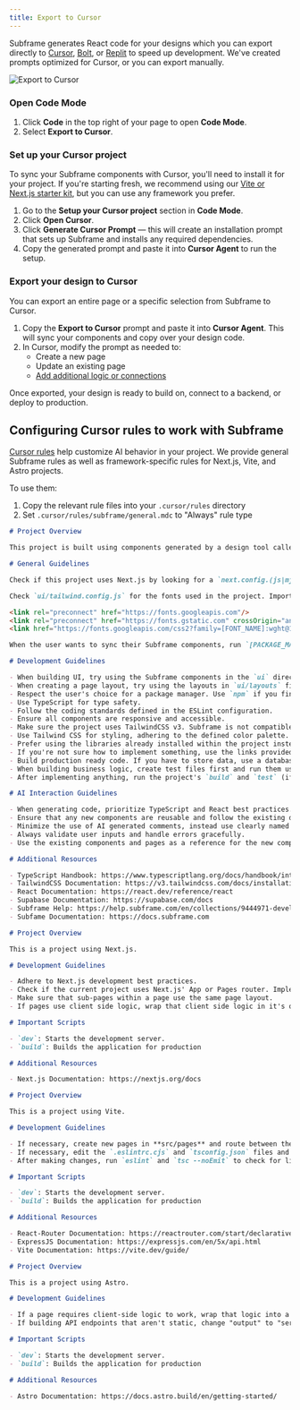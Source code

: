 ```yaml
---
title: Export to Cursor
---
```


Subframe generates React code for your designs which you can export directly to [Cursor](/export-to-cursor), [Bolt](/export-to-bolt), or [Replit](/export-to-replit) to speed up development. We've created prompts optimized for Cursor, or you can export manually.

![Export to Cursor](/images/export-to-cursor/export-to-cursor.png)

### Open Code Mode
1. Click **Code** in the top right of your page to open **Code Mode**.
2. Select **Export to Cursor**.

### Set up your Cursor project
To sync your Subframe components with Cursor, you'll need to install it for your project. If you're starting fresh, we recommend using our [Vite or Next.js starter kit](/installation#setting-up-with-a-template), but you can use any framework you prefer.

1. Go to the **Setup your Cursor project** section in **Code Mode**.
2. Click **Open Cursor**.
3. Click **Generate Cursor Prompt** — this will create an installation prompt that sets up Subframe and installs any required dependencies.
4. Copy the generated prompt and paste it into **Cursor Agent** to run the setup.

### Export your design to Cursor
You can export an entire page or a specific selection from Subframe to Cursor.

1. Copy the **Export to Cursor** prompt and paste it into **Cursor Agent**. This will sync your components and copy over your design code.
2. In Cursor, modify the prompt as needed to:
    * Create a new page
    * Update an existing page
    * [Add additional logic or connections](/adding-business-logic)

Once exported, your design is ready to build on, connect to a backend, or deploy to production.

## Configuring Cursor rules to work with Subframe

[Cursor rules](https://docs.cursor.com/context/rules-for-ai) help customize AI behavior in your project. We provide general Subframe rules as well as framework-specific rules for Next.js, Vite, and Astro projects.

To use them:
1. Copy the relevant rule files into your `.cursor/rules` directory
2. Set `.cursor/rules/subframe/general.mdc` to "Always" rule type


<CodeGroup>

  ```markdown .cursor/rules/subframe/general.mdc [expandable]
  # Project Overview

  This project is built using components generated by a design tool called Subframe. The files for these components are located in the `ui` directory. NEVER EDIT THE FILES IN THE `ui` DIRECTORY. Instead, whem implementing business logic, wrap them in your own components. The `ui` directory may be in different places, so check the codebase first to make sure you find it. If you can't find it on the first try, look harder. It could be in the `src/ui` directory. If you can't find it, ask the user where it is.

  # General Guidelines

  Check if this project uses Next.js by looking for a `next.config.(js|mjs|cjs|ts|cts|mts)` file. If so, adhere to the guidelines in @nextjs.mdc. Check if this project uses vite by looking for a `vite.config.(js|mjs|cjs|ts|cts|mts)` file. If so, adhere to the guidelines in @vite.mdc. Check if this project uses astro by looking for a `astro.config.(js|mjs|cjs|ts|cts|mts)` file. If so, adhere to the guidelines in @astro.mdc.

  Check `ui/tailwind.config.js` for the fonts used in the project. Import them using Google Fonts adhering the to following structure: 

  <link rel="preconnect" href="https://fonts.googleapis.com"/>
  <link rel="preconnect" href="https://fonts.gstatic.com" crossOrigin="anonymous"/>
  <link href="https://fonts.googleapis.com/css2?family=[FONT_NAME]:wght@100;200;300;400;500;600;700;800;900&display=swap" rel="stylesheet"/>

  When the user wants to sync their Subframe components, run `[PACKAGE_MANAGER_COMMAND] exec @subframe/cli@latest sync -all`.

  # Development Guidelines

  - When building UI, try using the Subframe components in the `ui` directory first, wrapping them in your own components to implement business logic.
  - When creating a page layout, try using the layouts in `ui/layouts` first. If you implement your own layout, don't use one from `ui/layouts`.
  - Respect the user's choice for a package manager. Use `npm` if you find a `package-lock.json` file in the project, `yarn` if you find a `yarn.lock` file, `pnpm` if you find a `pnpm.lock` file and `bun` if you find a `bun.lock` or `bun.lockb` file. If the desired command fails, fall back to `npm`.
  - Use TypeScript for type safety.
  - Follow the coding standards defined in the ESLint configuration.
  - Ensure all components are responsive and accessible.
  - Make sure the project uses TailwindCSS v3. Subframe is not compatible with TailwindCSS v4 yet.
  - Use Tailwind CSS for styling, adhering to the defined color palette. You can use all tokens defined in `tailwind.config.js` and `ui/tailwind.config.js`.
  - Prefer using the libraries already installed within the project instead of installing new ones. Only if necessary, install your own.
  - If you're not sure how to implement something, use the links provided in additional resources.
  - Build production ready code. If you have to store data, use a database ORM. Handle user inputs with extreme care, validating and sanitizing any inputs before saving them. For example, use prepared statements in SQL before saving inputs and Zod for validating inputs.
  - When building business logic, create test files first and run them using the testing library most applicable for the framework the project is using. Iterate until all tests pass and we get no linter errors from TypeScript or ESLint.
  - After implementing anything, run the project's `build` and `test` (if applicable) commands and iterate until there are no more errors.

  # AI Interaction Guidelines

  - When generating code, prioritize TypeScript and React best practices.
  - Ensure that any new components are reusable and follow the existing design patterns.
  - Minimize the use of AI generated comments, instead use clearly named variables and functions.
  - Always validate user inputs and handle errors gracefully.
  - Use the existing components and pages as a reference for the new components and pages.

  # Additional Resources 

  - TypeScript Handbook: https://www.typescriptlang.org/docs/handbook/intro.html
  - TailwindCSS Documentation: https://v3.tailwindcss.com/docs/installation/using-postcss
  - React Documentation: https://react.dev/reference/react
  - Supabase Documentation: https://supabase.com/docs
  - Subframe Help: https://help.subframe.com/en/collections/9444971-developing-with-subframe
  - Subfame Documentation: https://docs.subframe.com
  ```

  ```markdown .cursor/rules/subframe/nextjs.mdc [expandable]
  # Project Overview

  This is a project using Next.js.

  # Development Guidelines

  - Adhere to Next.js development best practices. 
  - Check if the current project uses Next.js' App or Pages router. Implement pages and data-fetching accordingly.
  - Make sure that sub-pages within a page use the same page layout.
  - If pages use client side logic, wrap that client side logic in it's own component and import it into the page. Do not add `"use client"` directives to pages, only add it to components.

  # Important Scripts

  - `dev`: Starts the development server.
  - `build`: Builds the application for production

  # Additional Resources

  - Next.js Documentation: https://nextjs.org/docs
  ```

  ```markdown .cursor/rules/subframe/vite.mdc [expandable]
  # Project Overview

  This is a project using Vite.

  # Development Guidelines

  - If necessary, create new pages in **src/pages** and route between them using the `react-router-dom` library. Import the pages through `React.lazy` and `React.Suspense` and route them all through **src/App.tsx**
  - If necessary, edit the `.eslintrc.cjs` and `tsconfig.json` files and add ignore rules to make sure we don't get linting errors when building from any files in the `ui` directory.
  - After making changes, run `eslint` and `tsc --noEmit` to check for linting errors and fix them. 

  # Important Scripts

  - `dev`: Starts the development server.
  - `build`: Builds the application for production

  # Additional Resources

  - React-Router Documentation: https://reactrouter.com/start/declarative/installation
  - ExpressJS Documentation: https://expressjs.com/en/5x/api.html
  - Vite Documentation: https://vite.dev/guide/
  ```

  ```markdown .cursor/rules/subframe/astro.mdx [expandable]
  # Project Overview

  This is a project using Astro.

  # Development Guidelines

  - If a page requires client-side logic to work, wrap that logic into a React component and import it into the page. Do not handle client-side logic in `.astro` files. Add `client:load`, `client:idle` or `client:only` directives to the component call as required. 
  - If building API endpoints that aren't static, change "output" to "server" in `astro.config.js`

  # Important Scripts

  - `dev`: Starts the development server.
  - `build`: Builds the application for production

  # Additional Resources

  - Astro Documentation: https://docs.astro.build/en/getting-started/
  ```

</CodeGroup>
